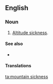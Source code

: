 ==English==

===Noun===
{{en-noun|sg=[[mountain]] [[sickness]]|-}}

# {{medicine}} [[altitude sickness|Altitude sickness]].

====See also====
*{{pedia|Altitude sickness}}

====Translations====
{{trans-see|altitude sickness}}

[[ta:mountain sickness]]